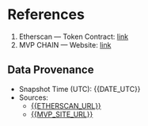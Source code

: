 # References

1. Etherscan — Token Contract: [link]({{ETHERSCAN_URL}})
2. MVP CHAIN — Website: [link]({{MVP_SITE_URL}})

## Data Provenance

- Snapshot Time (UTC): {{DATE_UTC}}
- Sources:
  - [{{ETHERSCAN_URL}}]({{ETHERSCAN_URL}})
  - [{{MVP_SITE_URL}}]({{MVP_SITE_URL}})
